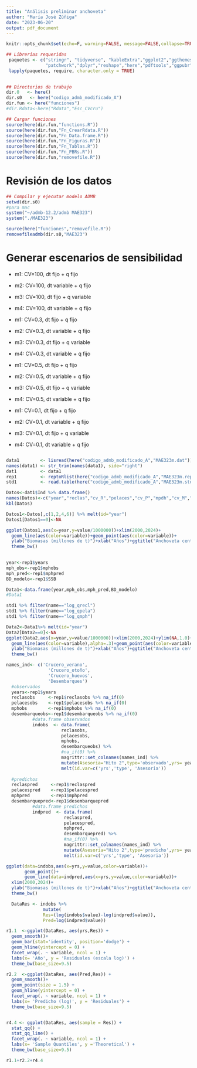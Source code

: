 ```yaml
---
title: "Análisis preliminar anchoveta"
author: "María José Zúñiga"
date: "2023-06-20"
output: pdf_document
---
```


```r
knitr::opts_chunk$set(echo=F, warning=FALSE, message=FALSE,collapse=TRUE,fig.align="center",fig.pos="h!")
```


```r
## Librerías requeridas
 paquetes <- c("stringr", "tidyverse", "kableExtra","ggplot2","ggthemes",
               "patchwork","dplyr","reshape","here","pdftools","ggpubr","tidyr")
 lapply(paquetes, require, character.only = TRUE)
 
```


```r
## Directorios de trabajo
dir.0   <- here() 
dir.s0   <- here("codigo_admb_modificado_A") 
dir.fun <- here("funciones") 
#dir.Rdata<-here("Rdata","Esc_CVcru")

```


```r
## Cargar funciones
source(here(dir.fun,"functions.R")) 
source(here(dir.fun,"Fn_CrearRdata.R"))
source(here(dir.fun,"Fn_Data.frame.R"))
source(here(dir.fun,"Fn_Figuras.R"))
source(here(dir.fun,"Fn_Tablas.R"))
source(here(dir.fun,"Fn_PBRs.R")) 
source(here(dir.fun,"removefile.R"))										   									
```

# Revisión de los datos

```r
## Compilar y ejecutar modelo ADMB
setwd(dir.s0)
#para mac
system("~/admb-12.2/admb MAE323")
system("./MAE323")

source(here("funciones","removefile.R"))
removefileadmb(dir.s0,"MAE323") 

```

# Generar escenarios de sensibilidad

- m1: CV=100, dt fijo + q fijo
- m2: CV=100, dt variable + q fijo
- m3: CV=100, dt fijo + q variable
- m4: CV=100, dt variable + q fijo

- m1: CV=0.3, dt fijo + q fijo
- m2: CV=0.3, dt variable + q fijo
- m3: CV=0.3, dt fijo + q variable
- m4: CV=0.3, dt variable + q fijo

- m1: CV=0.5, dt fijo + q fijo
- m2: CV=0.5, dt variable + q fijo
- m3: CV=0.5, dt fijo + q variable
- m4: CV=0.5, dt variable + q fijo

- m1: CV=0.1, dt fijo + q fijo
- m2: CV=0.1, dt variable + q fijo
- m3: CV=0.1, dt fijo + q variable
- m4: CV=0.1, dt variable + q fijo

```r

```



```r
data1        <- lisread(here("codigo_admb_modificado_A","MAE323m.dat")) 
names(data1) <- str_trim(names(data1), side="right")
dat1         <- data1
rep1         <- reptoRlist(here("codigo_admb_modificado_A","MAE323m.rep"))
std1         <- read.table(here("codigo_admb_modificado_A","MAE323m.std"),header=T,sep="",na="NA",fill=T) 
```

```r
Datos<-dat1$Ind %>% data.frame()
names(Datos)<-c("year","reclas","cv_R","pelaces","cv_P","mpdh","cv_M","desembarque","cv_D")
kbl(Datos)
```



```r
Datos1<-Datos[,c(1,2,4,6)] %>% melt(id="year")
Datos1[Datos1==0]<-NA

ggplot(Datos1,aes(x=year,y=value/1000000))+xlim(2000,2024)+
  geom_line(aes(color=variable))+geom_point(aes(color=variable))+
  ylab("Biomasas (millones de t)")+xlab("Años")+ggtitle("Anchoveta centro-sur")+
  theme_bw()
  

```

```r

year<-rep1$years
mph_obs<-rep1$mphobs
mph_pred<-rep1$mphpred
BD_modelo<-rep1$SSB

Data1<-data.frame(year,mph_obs,mph_pred,BD_modelo)
#Data1

std1 %>% filter(name=="log_qrecl") 
std1 %>% filter(name=="log_qpela")
std1 %>% filter(name=="log_qmph")

```

```r
Data2<-Data1%>% melt(id="year")
Data2[Data2==0]<-NA
ggplot(Data2,aes(x=year,y=value/1000000))+xlim(2000,2024)+ylim(NA,1.0)+
  geom_line(aes(color=variable),alpha=.3)+geom_point(aes(color=variable))+
  ylab("Biomasas (millones de t)")+xlab("Años")+ggtitle("Anchoveta centro-sur")+
  theme_bw()
```


```r
names_ind<- c('Crucero_verano', 
                'Crucero_otoño',
                'Crucero_huevos', 
                'Desembarques') 
  #observados 
  years<-rep1$years
  reclasobs     <-rep1$reclasobs %>% na_if(0)
  pelacesobs    <-rep1$pelacesobs %>% na_if(0)
  mphobs        <-rep1$mphobs %>% na_if(0)
  desembarqueobs<-rep1$desembarqueobs %>% na_if(0)
          #data.frame observados 
          indobs  <- data.frame(
                     reclasobs,
                     pelacesobs,
                     mphobs,
                     desembarqueobs) %>% 
                     #na_if(0) %>% 
                     magrittr::set_colnames(names_ind) %>%
                     mutate(Asesoria="Hito 2",type='observado',yrs= years) %>% 
                     melt(id.var=c('yrs','type', 'Asesoria'))  
          
  #predichos
  reclaspred     <-rep1$reclaspred 
  pelacespred    <-rep1$pelacespred 
  mphpred        <-rep1$mphpred
  desembarquepred<-rep1$desembarquepred
          #data.frame predichos
          indpred  <- data.frame(
                      reclaspred,
                      pelacespred,
                      mphpred,
                      desembarquepred) %>% 
                      #na_if(0) %>% 
                      magrittr::set_colnames(names_ind) %>%
                      mutate(Asesoria="Hito 2",type='predicho',yrs= years) %>% 
                      melt(id.var=c('yrs','type', 'Asesoria')) 
```


```r
ggplot(data=indobs,aes(x=yrs,y=value,color=variable))+
       geom_point()+
       geom_line(data=indpred,aes(x=yrs,y=value,color=variable))+
  xlim(2000,2024)+
  ylab("Biomasas (millones de t)")+xlab("Años")+ggtitle("Anchoveta centro-sur")+
  theme_bw()
```



```r


  DataRes <- indobs %>%
              mutate(
              Res=(log(indobs$value)-log(indpred$value)),
              Pred=log(indpred$value))

r1.1  <-ggplot(DataRes, aes(yrs,Res)) + 
  geom_smooth()+
  geom_bar(stat='identity', position='dodge') +
  geom_hline(yintercept = 0) + 
  facet_wrap(. ~ variable, ncol = 1) + 
  labs(x= 'Año', y = 'Residuales (escala log)') +
  theme_bw(base_size=9.5)

r2.2  <-ggplot(DataRes, aes(Pred,Res)) + 
  geom_smooth()+
  geom_point(size = 1.5) + 
  geom_hline(yintercept = 0) + 
  facet_wrap(. ~ variable, ncol = 1) +
  labs(x= 'Predicho (log)', y = 'Residuales') + 
  theme_bw(base_size=9.5)


r4.4 <- ggplot(DataRes, aes(sample = Res)) + 
  stat_qq() + 
  stat_qq_line() + 
  facet_wrap(. ~ variable, ncol = 1) +
  labs(x= 'Sample Quantiles', y ='Theoretical') + 
  theme_bw(base_size=9.5)

r1.1+r2.2+r4.4

```

